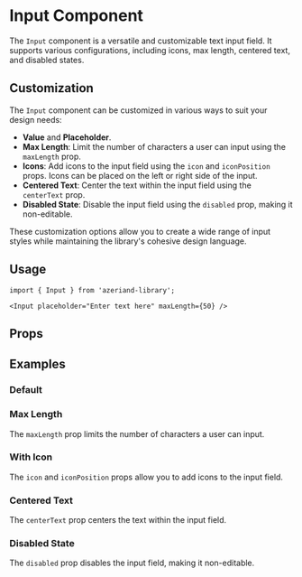 
<Meta of={InputStories} />

# Input Component

The `Input` component is a versatile and customizable text input field. It supports various configurations, including icons, max length, centered text, and disabled states.

## Customization

The `Input` component can be customized in various ways to suit your design needs:

- **Value** and **Placeholder**.
- **Max Length**: Limit the number of characters a user can input using the `maxLength` prop.
- **Icons**: Add icons to the input field using the `icon` and `iconPosition` props. Icons can be placed on the left or right side of the input.
- **Centered Text**: Center the text within the input field using the `centerText` prop.
- **Disabled State**: Disable the input field using the `disabled` prop, making it non-editable.

These customization options allow you to create a wide range of input styles while maintaining the library's cohesive design language.

## Usage

```tsx
import { Input } from 'azeriand-library';

<Input placeholder="Enter text here" maxLength={50} />
```

## Props

<ArgTypes of={Input} />

## Examples

### Default

<Canvas of={InputStories.Default} />


### Max Length

The `maxLength` prop limits the number of characters a user can input.

<Canvas of={InputStories.maxLenght} />


### With Icon

The `icon` and `iconPosition` props allow you to add icons to the input field.

<Canvas of={InputStories.WithIcon} />


### Centered Text

The `centerText` prop centers the text within the input field.

<Canvas of={InputStories.CenterText} />


### Disabled State

The `disabled` prop disables the input field, making it non-editable.

<Canvas of={InputStories.DisabledInput} />
